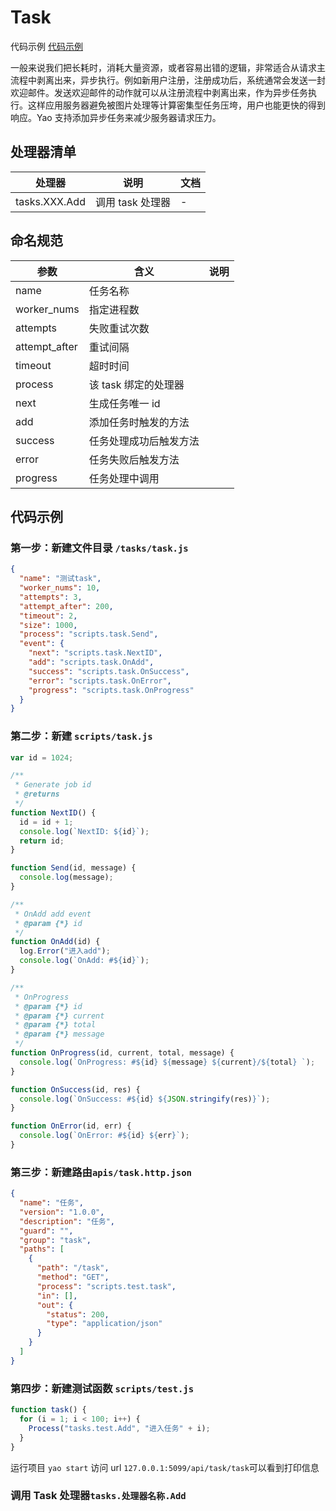 # Task

代码示例 [代码示例](#代码示例)

一般来说我们把长耗时，消耗大量资源，或者容易出错的逻辑，非常适合从请求主流程中剥离出来，异步执行。例如新用户注册，注册成功后，系统通常会发送一封欢迎邮件。发送欢迎邮件的动作就可以从注册流程中剥离出来，作为异步任务执行。这样应用服务器避免被图片处理等计算密集型任务压垮，用户也能更快的得到响应。Yao 支持添加异步任务来减少服务器请求压力。

## 处理器清单

| 处理器        | 说明             | 文档 |
| ------------- | ---------------- | ---- |
| tasks.XXX.Add | 调用 task 处理器 | -    |

## 命名规范

| 参数          | 含义                   | 说明 |
| ------------- | ---------------------- | ---- |
| name          | 任务名称               |      |
| worker_nums   | 指定进程数             |      |
| attempts      | 失败重试次数           |      |
| attempt_after | 重试间隔               |      |
| timeout       | 超时时间               |      |
| process       | 该 task 绑定的处理器   |      |
| next          | 生成任务唯一 id        |      |
| add           | 添加任务时触发的方法   |      |
| success       | 任务处理成功后触发方法 |      |
| error         | 任务失败后触发方法     |      |
| progress      | 任务处理中调用         |      |

## 代码示例

### 第一步：新建文件目录 `/tasks/task.js`

```json
{
  "name": "测试task",
  "worker_nums": 10,
  "attempts": 3,
  "attempt_after": 200,
  "timeout": 2,
  "size": 1000,
  "process": "scripts.task.Send",
  "event": {
    "next": "scripts.task.NextID",
    "add": "scripts.task.OnAdd",
    "success": "scripts.task.OnSuccess",
    "error": "scripts.task.OnError",
    "progress": "scripts.task.OnProgress"
  }
}
```

### 第二步：新建 `scripts/task.js`

<Detail title="查看源码">

```javascript
var id = 1024;

/**
 * Generate job id
 * @returns
 */
function NextID() {
  id = id + 1;
  console.log(`NextID: ${id}`);
  return id;
}

function Send(id, message) {
  console.log(message);
}

/**
 * OnAdd add event
 * @param {*} id
 */
function OnAdd(id) {
  log.Error("进入add");
  console.log(`OnAdd: #${id}`);
}

/**
 * OnProgress
 * @param {*} id
 * @param {*} current
 * @param {*} total
 * @param {*} message
 */
function OnProgress(id, current, total, message) {
  console.log(`OnProgress: #${id} ${message} ${current}/${total} `);
}

function OnSuccess(id, res) {
  console.log(`OnSuccess: #${id} ${JSON.stringify(res)}`);
}

function OnError(id, err) {
  console.log(`OnError: #${id} ${err}`);
}
```

</Detail>

### 第三步：新建路由`apis/task.http.json`

```json
{
  "name": "任务",
  "version": "1.0.0",
  "description": "任务",
  "guard": "",
  "group": "task",
  "paths": [
    {
      "path": "/task",
      "method": "GET",
      "process": "scripts.test.task",
      "in": [],
      "out": {
        "status": 200,
        "type": "application/json"
      }
    }
  ]
}
```

### 第四步：新建测试函数 `scripts/test.js`

```javascript
function task() {
  for (i = 1; i < 100; i++) {
    Process("tasks.test.Add", "进入任务" + i);
  }
}
```

运行项目 `yao start` 访问 url `127.0.0.1:5099/api/task/task`可以看到打印信息

### 调用 Task 处理器`tasks.处理器名称.Add`

<Div style={{ display: "flex", justifyContent: "space-between" }}>
  <Link type="prev" title="Store" link="手册/Widgets/Store"></Link>
  <Link type="next" title="Schedule" link="手册/Widgets/Schedule"></Link>
</Div>
